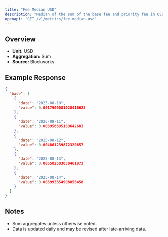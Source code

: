 ```yaml
---
title: "Fee Median USD"
description: "Median of the sum of the base fee and priority fee in USD that day"
openapi: 'GET /v1/metrics/fee-median-usd'
---
```


## Overview

- **Unit:** USD
- **Aggregation:** Sum
- **Source:** Blockworks



## Example Response

```json
{
  "base": [
    {
      "date": "2025-08-10",
      "value": 0.0017900081028416628
    },
    {
      "date": "2025-08-11",
      "value": 0.003958895159642683
    },
    {
      "date": "2025-08-12",
      "value": 0.004861239872320657
    },
    {
      "date": "2025-08-13",
      "value": 0.005582583058461973
    },
    {
      "date": "2025-08-14",
      "value": 0.003993854908856458
    }
  ]
}
```

## Notes
- Sum aggregates unless otherwise noted.
- Data is updated daily and may be revised after late-arriving data.
